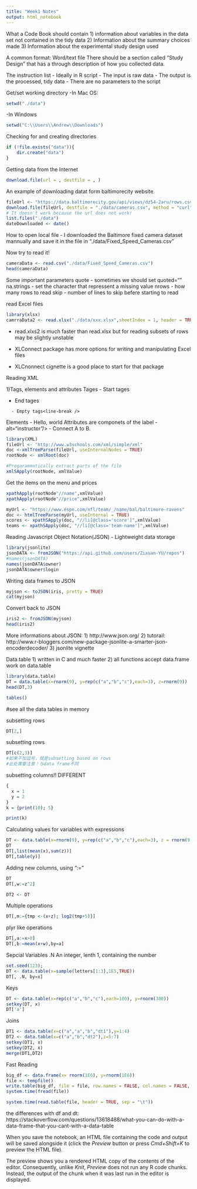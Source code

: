 ```yaml
---
title: "Week1 Notes"
output: html_notebook
---
```

What a Code Book should contain
1) information about variables
    in the data set not contained in the tidy data
2) Information about the summary choices made
3) Information about the experimental study design used

A common format: Word/text file
There should be a section called "Study Design" that has a through description of how you collected data.

The instruction list
- Ideally in R script
- The input is raw data
- The output is the processed, tidy data
- There are no parameters to the script


Get/set working directory
-In Mac OS: 
```r
setwd("./data")
```

-In Windows 
```r
setwd("C:\\Users\\Andrew\\Downloads")
```

Checking for and creating directories
```r
if (!file.exists("data")){
    dir.create("data")
}
```

Getting data from the Internet
```r
download.file(url = , destfile = , )
```

An example of downloading datat form baltimorecity website
```r
fileUrl <- "https://data.baltimorecity.gov/api/views/dz54-2aru/rows.csv?accessType=DOWNLOAD"
download.file(fileUrl, destfile = "./data/cameras.csv", method = "curl") #we only need to set the method to curl in MAC, while in Windows the HTTPS are the default method
# It doesn't work because the url does not work!
list.files("./data")
dateDownloaded <- date()
```


How to open local file
- I downloaded the Baltimore fixed camera dataset mannually and save it in the file in "./data/Fixed_Speed_Cameras.csv"

Now try to read it!
```r
cameraData <- read.csv("./data/Fixed_Speed_Cameras.csv")
head(cameraData)
```
Some important parameters
quote - sometimes we should set quoted=""
na.strings - set the character that repressent a missing value
nrows - how many rows to read
skip - number of lines to skip befere starting to read


read Excel files
```r
library(xlsx)
camrraData2 <- read.xlsx("./data/xxx.xlsx",sheetIndex = 1, header = TRUE)
```
- read.xlxs2 is much faster than read.xlsx but for reading subsets of rows may be slightly unstable

- XLConnect package has more options for writing and manipulating Excel files
- XLCnonnect cignette is a good place to start for that package



Reading XML

1)Tags, elements and attributes
  Tages - Start tages <section>
        - End tages </section>
        - Empty tags<line-break />
  Elements
        - <Greeting> Hello, world </Greeting>
  Attributes are componets of the label
        - <img scr = "jeff.jpg"> alt="instructor"/>
        - <step number ="3"> Connect A to B. </step>
        
```r
library(XML)
fileUrl <- "http://www.w3schools.com/xml/simple/xml"
doc <-xmlTreeParse(fileUrl, useInternalNodes = TRUE)
rootNode <- xmlRoot(doc)

#Progarammatically extract parts of the file
xmlSApply(rootNode, xmlValue)
```
Get the items on the menu and prices
```r
xpathApply(rootNode"//name",xmlValue)
xpathApply(rootNode"//price",xmlValue)
```


```r
myUrl <- "https://www.espn.com/nfl/team/_/name/bal/baltimore-ravens"
doc <- htmlTreeParse(myUrl, useInternal = TRUE)
scores <- xpathSApply(doc, "//li[@class='score']",xmlValue)
teams <- xpathSApply(doc, "//li[@class='team-name']",xmlValue)
```


Reading Javascript Object Notation(JSON)
- Lightweight data storage
```r
library(jsonlite)
jsonDATA <- fromJSON("https://api.github.com/users/Zixuan-YU/repos")
#names(jsonDATA)
names(jsonDATA$owner)
jsonDATA$owner$login
```
Writing data frames to JSON
```r
myjson <- toJSON(iris, pretty = TRUE)
cat(myjson)
```

Convert back to JSON
```r
iris2 <- fromJSON(myjson)
head(iris2)
```

More informations about JSON:
1) http://www.json.org/
2) tutorail: http://www.r-bloggers.com/new-package-jsonlite-a-smarter-json-encoderdecoder/
3) jsonlite vignette





Data.table 
1) written in C and much faster
2) all functions accept data.frame work on data.table
```r
library(data.table)
DT = data.table(x=rnorm(9), y=rep(c("a","b","c"),each=3), z=rnorm(9))
head(DT,3)
```
```r
tables()
```
#see all the data tables in memory

subsetting rows
```r
DT[2,]
```
subsetting rows
```r
DT[c(2,3)]
#如果不加逗号，就是subsetting based on rows
#此处需要注意！与data frame不同
```
subsetting columns!! DIFFERENT
```r
{
  x = 1
  y = 2
}
k = {print(10); 5}
```
```r
print(k)
```

Calculating values for variables with expressions
```r
DT <- data.table(x=rnorm(9), y=rep(c("a","b","c"),each=3), z = rnorm(9))
DT
DT[,list(mean(x),sum(z))]
DT[,table(y)]
```
Adding new columns, using ":="
```r
DT
DT[,w:=z^2]
```
```r
DT2 <- DT
```

Multiple operations
```r
DT[,m:={tmp <-(x+z); log2(tmp+5)}]
```

plyr like operations
```r
DT[,a:=x>0]
DT[,b:=mean(x+w),by=a]
```


Sepcial Variables
.N An integer, lenth 1, containing the number
```r
set.seed(123);
DT <- data.table(x=sample(letters[1:3],1E5,TRUE))
DT[, .N, by=x]
```


Keys
```r
DT <- data.table(x=rep(c("a","b","c"),each=100), y=rnorm(300))
setkey(DT, x)
DT['a']
```

Joins
```r
DT1 <- data.table(x=c("a","a","b","dt1"),y=1:4)
DT2 <- data.table(x=c("a","b","dt2"),z=5:7)
setkey(DT1, x)
setkey(DT2, x)
merge(DT1,DT2)
```
Fast Reading
```r
big_df <- data.frame(x= rnorm(1E6), y=rnorm(1E6))
file <- tempfile()
write.table(big_df, file = file, row.names = FALSE, col.names = FALSE, sep = "\t", quote = FALSE)
system.time(fread(file))
```
```r
system.time(read.table(file, header = TRUE, sep = "\t"))
```


the differences with df and dt: https://stackoverflow.com/questions/13618488/what-you-can-do-with-a-data-frame-that-you-cant-with-a-data-table


When you save the notebook, an HTML file containing the code and output will be saved alongside it (click the *Preview* button or press *Cmd+Shift+K* to preview the HTML file). 

The preview shows you a rendered HTML copy of the contents of the editor. Consequently, unlike *Knit*, *Preview* does not run any R code chunks. Instead, the output of the chunk when it was last run in the editor is displayed.

